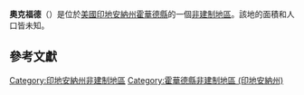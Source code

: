 {{noteTA
|G1=USState
|G2=地名
|G3=Unit
}}
{{Infobox settlement
|official_name            = 奧克福德
|native_name = Oakford
|settlement_type          = [[非建制地區|非建制地區]]
|image_skyline            = Level crossing in Oakford, Indiana.jpg
|imagesize                = 250px
|pushpin_map              = USA Indiana
|pushpin_label            = 奧克福德
|pushpin_label_position   = top
|pushpin_map_caption      = 奧克福德在印地安納州的位置
|subdivision_type         = [[世界政區索引|國家]]
|subdivision_type1        = [[美国州份|州份]]
|subdivision_type2        = [[印地安納州行政区划|縣]]
|subdivision_name         = [[美国|美国]]
|subdivision_name1        = [[印地安納州|印地安納州]]
|subdivision_name2        = [[霍華德縣_(印地安納州)|霍華德縣]]
|elevation_ft             = 860
|elevation_m              = 262
|area_total_km2           = 
|area_total_sq_mi         = 
|area_land_km2            = 
|area_land_sq_mi          = 
|area_water_km2           = 
|area_water_sq_mi         = 
|population_as_of         = 2010
|population_footnotes     = 
|population_total         = 
|population_metro         = 
|population_density_km2   = auto
|population_density_sq_mi = auto
|timezone                 = [[北美东部时区|北美东部时区]]
|utc_offset               = -5
|coordinates              = {{coord|40|25|09|N|86|06|15|W|display=inline,title}}
| coor_pinpoint           = 
| coordinates_footnotes   = 
|timezone_DST             = EDT
|utc_offset_DST           = -4
|postal_code_type         = [[美國郵區編號|郵區編號]]
|postal_code              = 46902
|area_code                = {{link-en|电话区号765|Area code 765|765}}
|blank_name = [[地名信息系统|GNIS ID]]
|blank_info = 440462<ref name="GNIS">{{cite gnis|440462|Oakford}}</ref>
}}
'''奧克福德'''（{{lang-en|Oakford}}）是位於[[美國|美國]][[印地安納州|印地安納州]][[霍華德縣_(印地安納州)|霍華德縣]]的一個[[非建制地區|非建制地區]]。該地的面積和人口皆未知。

== 參考文獻 ==
{{reflist}}

{{霍華德縣 (印地安納州)}}

{{DEFAULTSORT:Oakford}}
[[Category:印地安納州非建制地區|Category:印地安納州非建制地區]]
[[Category:霍華德縣非建制地區_(印地安納州)|Category:霍華德縣非建制地區 (印地安納州)]]

{{Indiana-geo-stub}}